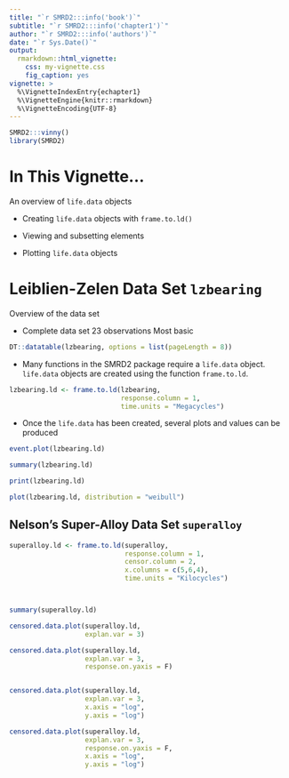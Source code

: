 ```yaml
---
title: "`r SMRD2:::info('book')`"
subtitle: "`r SMRD2:::info('chapter1')`"
author: "`r SMRD2:::info('authors')`"
date: "`r Sys.Date()`"
output: 
  rmarkdown::html_vignette:
    css: my-vignette.css
    fig_caption: yes
vignette: >
  %\VignetteIndexEntry{echapter1}
  %\VignetteEngine{knitr::rmarkdown}
  %\VignetteEncoding{UTF-8}
---
```


```r
SMRD2:::vinny()
library(SMRD2)
```

# In This Vignette...

An overview of `life.data` objects

- Creating `life.data` objects with `frame.to.ld()`

- Viewing and subsetting elements

- Plotting `life.data` objects

# Leiblien-Zelen Data Set `lzbearing`

Overview of the data set 

- Complete data set 23 observations 
Most basic

```r
DT::datatable(lzbearing, options = list(pageLength = 8))
```



- Many functions in the SMRD2 package require a `life.data` object.  `life.data` objects are created using the function `frame.to.ld`.

```r
lzbearing.ld <- frame.to.ld(lzbearing, 
                            response.column = 1,
                            time.units = "Megacycles")
```

- Once the `life.data` has been created, several plots and values can be produced

```r
event.plot(lzbearing.ld)

summary(lzbearing.ld)

print(lzbearing.ld)

plot(lzbearing.ld, distribution = "weibull")
```

## Nelson's Super-Alloy Data Set `superalloy`

```r
superalloy.ld <- frame.to.ld(superalloy,
                             response.column = 1, 
                             censor.column = 2,
                             x.columns = c(5,6,4),
                             time.units = "Kilocycles")



summary(superalloy.ld)

censored.data.plot(superalloy.ld, 
                   explan.var = 3)

censored.data.plot(superalloy.ld, 
                   explan.var = 3,
                   response.on.yaxis = F)


censored.data.plot(superalloy.ld, 
                   explan.var = 3, 
                   x.axis = "log", 
                   y.axis = "log")

censored.data.plot(superalloy.ld, 
                   explan.var = 3,
                   response.on.yaxis = F, 
                   x.axis = "log", 
                   y.axis = "log")
```